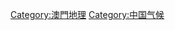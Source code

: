 {{Catnav|頁面分類|地理|氣候|中国气候}}
{{Catnav|頁面分類|地理|各國地理|中国地理|中国气候}}
{{Catnav|頁面分類|各種主題的頁面分類|依中国各省来作的分类|中国各省地理|澳門地理}}
{{Catnav|頁面分類|人类社会|環境|氣候|中国气候}}

{{catmore}}
[[Category:澳門地理|Category:澳門地理]]
[[Category:中国气候|Category:中国气候]]